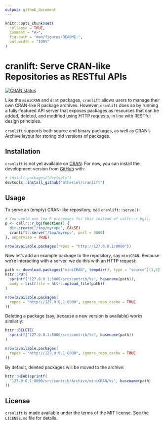 ```yaml
---
output: github_document
---
```


<!-- README.md is generated from README.Rmd. Please edit that file -->

```r
knitr::opts_chunk$set(
  collapse = TRUE,
  comment = "#>",
  fig.path = "man/figures/README-",
  out.width = "100%"
)
```
# cranlift: Serve CRAN-like Repositories as RESTful APIs

<!-- badges: start -->
[![CRAN status](https://www.r-pkg.org/badges/version/cranlift)](https://cran.r-project.org/package=cranlift)
<!-- badges: end -->

Like the `miniCRAN` and `drat` packages, `cranlift` allows users to manage their
own CRAN-like R package archives. However, `cranlift` does so by running a
fully-featured API server that exposes packages as resources that can be added,
deleted, and modified using HTTP requests, in line with RESTful design
principles.

`cranlift` supports both source and binary packages, as well as CRAN's Archive
layout for storing old versions of packages.

## Installation

`cranlift` is not yet available on [CRAN](https://CRAN.R-project.org). For now,
you can install the development version from [GitHub](https://github.com/) with:

``` r
# install.packages("devtools")
devtools::install_github("atheriel/cranlift")
```

## Usage

To serve an (empty) CRAN-like repository, call `cranlift::serve()`:

```r
# You could use two R processes for this instead of callr::r_bg().
p <- callr::r_bg(function() {
  dir.create("/tmp/myrepo", FALSE)
  cranlift::serve("/tmp/myrepo", port = 8000)
}, supervise = TRUE)

nrow(available.packages(repos = "http://127.0.0.1:8000"))
```

Now let's add an example package to the repository, say `miniCRAN`. Because
we're interacting with a server, we do this with an HTTP request:

```r
path <- download.packages("miniCRAN", tempdir(), type = "source")[1,2]
httr::PUT(
  sprintf("127.0.0.1:8000/src/contrib/%s", basename(path)),
  body = list(file = httr::upload_file(path))
)

nrow(available.packages(
  repos = "http://127.0.0.1:8000", ignore_repo_cache = TRUE
))
```

Deleting a package (say, because a new version is available) works similarly:

```r
httr::DELETE(
  sprintf("127.0.0.1:8000/src/contrib/%s", basename(path))
)

nrow(available.packages(
  repos = "http://127.0.0.1:8000", ignore_repo_cache = TRUE
))
```

By default, deleted packages will be moved to the archive:

```r
httr::HEAD(sprintf(
  "127.0.0.1:8000/src/contrib/Archive/miniCRAN/%s", basename(path)
))
```

## License

`cranlift` is made available under the terms of the MIT license. See the
`LICENSE.md` file for details.
